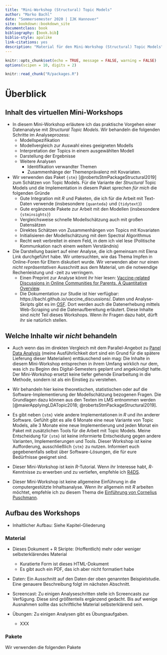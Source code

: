 ```yaml
--- 
title: "Mini-Workshop (Structural) Topic Models"
author: "Marko Bachl"
date: "Sommersemester 2020 | IJK Hannover"
site: bookdown::bookdown_site
documentclass: book
bibliography: [book.bib]
biblio-style: apalike
link-citations: yes
description: "Material für den Mini-Workshop (Structural) Topic Models"
---
```


```r
knitr::opts_chunk$set(echo = TRUE, message = FALSE, warning = FALSE)
options(scipen = 10, digits = 2)
```

```r
knitr::read_chunk("R/packages.R")
```

# Überblick

## Inhalt des virtuellen Mini-Workshops

* In diesem Mini-Workshop erläutere ich das praktische Vorgehen einer Datenanalyse mit *Structural Topic Models*. Wir behandeln die folgenden Schritte im Analyseprozess:
  * Modellspezifikation
  * Modellvergleich zur Auswahl eines geeigneten Modells
  * Interpretation der Topics in einem ausgewählten Modell
  * Darstellung der Ergebnisse
  * Weitere Analysen
    * Identifikation verwandter Themen
    * Zusammenhänge der Themenprävalenz mit Kovariaten.

* Wir verwenden das Paket `{stm}` [@robertsStmPackageStructural2019] zum Schätzen von Topic Models. Für die Variante der *Structural* Topic Models und die Implementation in diesem Paket sprechen *für mich* die folgenden Gründe
  * Gute Integration mit *R* und Paketen, die ich für die Arbeit mit Text-Daten verwende (insbesondere `{quanteda}` und `{tidytext}`)
  * Gute ergänzende Pakete zur Arbeit mit den Modellen (insbesondere `{stminsights}`)
  * Vergleichsweise schnelle Modellschätzung auch mit großen Datensätzen
  * Direktes Schätzen von Zusammenhängen von Topics mit Kovariaten
  * Initialisieren der Modellschätzung mit dem Spectral Algorithmus
  * Recht weit verbreitet in einem Feld, in dem ich viel lese (Politische Kommunkation nach einem weitem Verständnis)

* Die Darstellung basiert auf einer Analyse, die ich gemeinsam mit Elena Link durchgeführt habe. Wir untersuchten, wie das Thema Impfen in Online-Foren für Eltern diskutiert wurde. Wir verwenden aber nur einen *nicht repräsentativen* Ausschnitt aus dem Material, um die notwendige Rechenleistung und -zeit zu verringern.
  * Einen Preprint zur Analyse könnt ihr hier lesen: [Vaccine-related Discussions in Online Communities for Parents. A Quantitative Overview](https://osf.io/ad9h7/).
  * Die Dokumentation zur Studie ist hier verfügbar: https://bachl.github.io/vaccine_discussions/. Daten und Analyse-Skripts gibt es im [OSF](https://osf.io/twx38/). Dort werden auch die Datenerhebung mittels Web-Scraping und die Datenaufbereitung erläutert. Diese Inhalte sind *nicht* Teil dieses Workshops. Wenn ihr Fragen dazu habt, dürft ihr sie natürlich stellen.


## Welche Inhalte wir *nicht* behandeln

* Auch wenn das im direkten Vergleich mit dem Parallel-Angebot zu [Panel Data Analysis](https://bachl.github.io/workshop_panel/) (meine Ausführlichkeit dort sind ein Grund für die spätere Lieferung dieser Materialien) enttäuschend sein mag: Die Inhalte in diesem Mini-Workshop entsprechen in ihrem Umfang wirklich nur dem, was ich zu Beginn des Digital-Semesters geplant und angekündigt hatte. Der Mini-Workshop ersetzt keine tiefer gehende Einarbeitung in die Methode, sondern ist als ein Einstieg zu verstehen.

* Wir behandeln hier keine theoretischen, statistischen oder auf die Software-Implementierung der Modellschätzung bezogenen Fragen. Die Grundlagen dazu können aus den Texten im LMS entnommen werden [@maierApplyingLDATopic2018; @robertsStmPackageStructural2019].

* Es gibt neben `{stm}` viele andere Implementationen in *R* und ihn anderer Software. Gefühlt gibt es alle 6 Monate eine neue Variante von Topic Models, alle 3 Monate eine neue Implementierung und jeden Monat ein Paket mit zusätzlichen Tools für die Arbeit mit Topic Models. Meine Entscheidung für `{stm}` ist keine informierte Entscheidung gegen andere Varianten, Implementierungen und Tools. Dieser Workshop ist keine Aufforderung, ausschließlich `{stm}` zu nutzen. Informiert euch gegebenenfalls selbst über Software-Lösungen, die für eure Bedürfnisse geeignet sind.

* Dieser Mini-Workshop ist kein *R*-Tutorial. Wenn ihr Interesse habt, *R*-Kenntnisse zu erwerben und zu vertiefen, empfehle ich [R4DS](https://r4ds.had.co.nz/).

* Dieser Mini-Workshop ist keine allgemeine Einführung in die computergestützte Inhaltsanalyse. Wenn ihr allgemein mit *R* arbeiten möchtet, empfehle ich zu diesem Thema die [Einführung von Cornelius Puschmann](http://inhaltsanalyse-mit-r.de/).

## Aufbau des Workshops

* Inhaltlicher Aufbau: Siehe Kapitel-Gliederung

### Material {-}

* Dieses Dokument + R Skripte: (Hoffentlich) mehr oder weniger selbsterklärendes Material
  * Kuratierte Form ist dieses HTML-Dokument
  * Es gibt auch ein PDF, das ich aber nicht formatiert habe
  
* Daten: Ein Ausschnitt auf den Daten der oben genannten Beispielstudie. Eine genauere Beschreibung folgt im nächsten Abschnitt.

* Screencast: Zu einigen Analyseschritten stelle ich Screencasts zur Verfügung. Diese sind größtenteils ergänzend gedacht. Bis auf wenige Ausnahmen sollte das schriftliche Material selbsterklärend sein.

* Übungen: Zu einigen Analysen gibt es Übungsaufgaben.
  * XXX

### Pakete {-}

Wir verwenden die folgenden Pakete


```r

```

